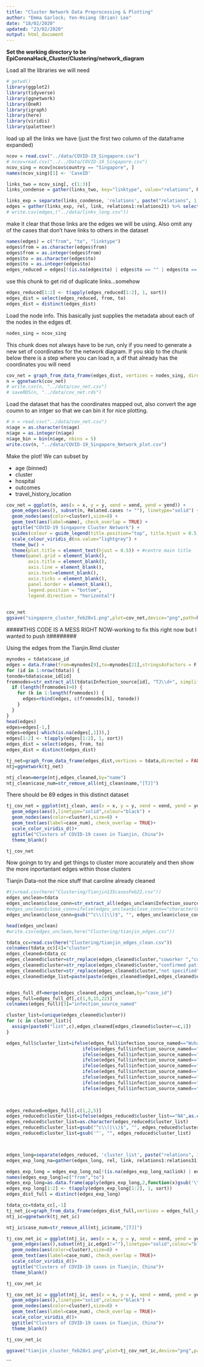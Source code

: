 ```yaml
---
title: "Cluster Network Data Preprocessing & Plotting"
author: "Emma Garlock; Yen-Hsiang (Brian) Lee"
date: "18/02/2020"
updated: "23/02/2020"
output: html_document
---
```


**Set the working directory to be EpiCoronaHack_Cluster/Clustering/network_diagram**

Load all the libraries we will need 
```r
# getwd()
library(ggplot2)
library(tidyverse)
library(ggnetwork)
library(OneR)
library(igraph)
library(here)
library(viridis)
library(paletteer)
```

load up all the links we have (just the first two column of the dataframe expanded)
```r
ncov = read.csv("../data/COVID-19_Singapore.csv")
# ncov=read.csv("../../Data/COVID-19_Singapore.csv")
ncov_sing = ncov[ncov$country == "Singapore", ]
names(ncov_sing)[1] <- 'CaseID'
```


```r
links_two = ncov_sing[, c(1:3)]
links_condense = gather(links_two, key="linktype", value="relations", Related.cases:Cluster.links)
```

```r
links_exp = separate(links_condense, 'relations', paste("relations", 1:21, sep=""), sep=",", extra="drop")
edges = gather(links_exp, rel, link, relations1:relations21) %>% select("CaseID", "link", "linktype")
# write.csv(edges,("../data/links_long.csv"))
```
make it clear that those links are the edges we will be using. Also omit any of the cases that don't have  links to others in the dataset 
```r
names(edges) = c("from", "to", "linktype")
edges$from = as.character(edges$from)
edges$from = as.integer(edges$from)
edges$to = as.character(edges$to)
edges$to = as.integer(edges$to)
edges_reduced = edges[!(is.na(edges$to) | edges$to == "" | edges$to == " "), ]

```
use this chunk to get rid of duplicate links...somehow
```r
edges_reduced[1:2] <- t(apply(edges_reduced[1:2], 1, sort))
edges_dist = select(edges_reduced, from, to)
edges_dist = distinct(edges_dist)

```

Load the node info. This basically just supplies the metadata about each of the nodes in the edges df. 
```r
nodes_sing = ncov_sing
```
This chunk does not always have to be run, only if you need to generate a new set of coordinates for the network diagram. If you skip to the chunk below there is a step where you can load n, a df that already has the coordinates you will need 
```r
cov_net = graph_from_data_frame(edges_dist, vertices = nodes_sing, directed = FALSE)
n = ggnetwork(cov_net)
# write.csv(n, "../data/cov_net.csv")
# saveRDS(n, "../data/cov_net.rds")
```

Load the dataset that has the coordinates mapped out, also convert the age coumn to an intger so that we can bin it for nice plotting.
```r
# n = read.csv("../data/cov_net.csv")
n$age = as.character(n$age)
n$age = as.integer(n$age)
n$age_bin = bin(n$age, nbins = 5)
write.csv(n, "../data/COVID-19_Singapore_Network_plot.csv")
```
Make the plot! 
We can subset by 

 * age (binned)
 * cluster 
 * hospital 
 * outcomes 
 * travel_history_location 
```r

cov_net = ggplot(n, aes(x = x, y = y, xend = xend, yend = yend)) +
  geom_edges(aes(), subset(n, Related.cases != ""), linetype="solid") +
  geom_nodes(aes(color=cluster),size=8) +
  geom_text(aes(label=name), check_overlap = TRUE) +
  ggtitle("COVID-19 Singapore Cluster Network") +
  guides(colour = guide_legend(title.position="top", title.hjust = 0.5, override.aes = list(size=3))) +
  scale_colour_viridis_d(na.value="lightgrey") +
  theme_bw() +
  theme(plot.title = element_text(hjust = 0.5)) + #centre main title
  theme(panel.grid = element_blank(),
        axis.title = element_blank(),
        axis.line = element_blank(),
        axis.text=element_blank(),
        axis.ticks = element_blank(),
        panel.border = element_blank(),
        legend.position = "bottom",
        legend.direction = "horizontal")

 
cov_net
ggsave("singapore_cluster_feb28v1.png",plot=cov_net,device="png",path=here("Clustering/network_diagram"))
```
#####THIS CODE IS A MESS RIGHT NOW-working to fix this right now but I wanted to push it########


Using the edges from the Tianjin.Rmd cluster

```r
mynodes = tdata$case_id
edges = data.frame(from=mynodes[9],to=mynodes[21],stringsAsFactors = F ) # i read this one manually 
for (id in 1:nrow(tdata)) {
tonode=tdata$case_id[id]
fromnodes=str_extract_all(tdata$Infection_source[id], "TJ\\d+", simplify = T)
  if (length(fromnodes)>0) {
    for (k in 1:length(fromnodes)) {
      edges=rbind(edges, c(fromnodes[k], tonode))
    }
  }
}
head(edges)
edges=edges[-1,]
edges=edges[-which(is.na(edges[,1])),]
edges[1:2] <- t(apply(edges[1:2], 1, sort))
edges_dist = select(edges, from, to)
edges_dist = distinct(edges_dist)
```


```r

tj_net=graph_from_data_frame(edges_dist,vertices = tdata,directed = FALSE)
ntj=ggnetwork(tj_net)

ntj_clean=merge(ntj,edges_cleaned,by="name")
ntj_clean$case_num=str_remove_all(ntj_clean$name,"[TJ]")


```
There should be 89 edges in this distinct dataset 
```r
tj_cov_net = ggplot(ntj_clean, aes(x = x, y = y, xend = xend, yend = yend))+
  geom_edges(aes(),linetype="solid",colour="black") +
  geom_nodes(aes(color=cluster),size=8) +
  geom_text(aes(label=case_num), check_overlap = TRUE)+
  scale_color_viridis_d()+
  ggtitle("Clusters of COVID-19 cases in Tianjin, China")+
  theme_blank()

tj_cov_net

```
Now goingn to try and get things to cluster more accurately and then show the more inportantant edges within those clusters 

Tianjin Data-not the nice stuff that caroline already cleaned 
```r
#tj=read.csv(here("Clustering/Tianjin135casesFeb22.csv"))
edges_unclean=tdata
edges_unclean$close_conn=str_extract_all(edges_unclean$Infection_source, regex("TJ\\d+"))
#edges_unclean$close_conn=ifelse(edges_unclean$close_conn=="character(0)",as.character(edges_unclean$Infection_source),edges_unclean$close_conn)
edges_unclean$close_conn=gsub("^c\\(|\\)$", "", edges_unclean$close_conn)

head(edges_unclean)
#write.csv(edges_unclean,here("Clustering/tianjin_edges.csv"))
```


```r
tdata_cc=read.csv(here("Clustering/tianjin_edges_clean.csv"))
colnames(tdata_cc)[4]="cluster"
edges_cleaned=tdata_cc
edges_cleaned$cluster=str_replace(edges_cleaned$cluster,"coworker ","coworker")
edges_cleaned$cluster=str_replace(edges_cleaned$cluster,"confirmed patient","unknown")
edges_cleaned$cluster=str_replace(edges_cleaned$cluster,"not specified","unknown")
edges_cleaned$edge_list=paste(paste(edges_cleaned$edge1,edges_cleaned$edge2,edges_cleaned$edge3,edges_cleaned$edge4,sep=","))


edges_full_df=merge(edges_cleaned,edges_unclean,by="case_id")
edges_full=edges_full_df[,c(1,9,15,22)]
colnames(edges_full)[3]="infection_source_named"


```

```r
cluster_list=(unique(edges_cleaned$cluster))
for (c in cluster_list){
  assign(paste0("list",c),edges_cleaned[edges_cleaned$cluster==c,1])
}


```
```r

edges_full$cluster_list=ifelse(edges_full$infection_source_named=="Wuhan",list(as.character(listWuhan)),
                            ifelse(edges_full$infection_source_named=="Wuhan; train import",list(as.character(`listWuhan; train import`)),
                            ifelse(edges_full$infection_source_named=="unkown",list(as.character(listunknown)),
                            ifelse(edges_full$infection_source_named=="travel",list(as.character(`listtravel `)),
                            ifelse(edges_full$infection_source_named=="train",list(as.character(listtrain)),
                            ifelse(edges_full$infection_source_named=="mall",list(as.character(listmall)),
                            ifelse(edges_full$infection_source_named=="Hubei",list(as.character(listHubei)), 
                            ifelse(edges_full$infection_source_named=="coworker",list(as.character(listcoworker)),
                            ifelse(edges_full$infection_source_named==" close contact ","NA","NA")))))))))
                                


edges_reduced=edges_full[,c(1,2,5)]
edges_reduced$cluster_list=ifelse(edges_reduced$cluster_list=="NA",as.character(edges_reduced$edge_list),as.character(edges_reduced$cluster_list))
edges_reduced$cluster_list=as.character(edges_reduced$cluster_list)
edges_reduced$cluster_list=gsub("^c\\(|\\)$", "", edges_reduced$cluster_list)
edges_reduced$cluster_list=gsub('"', "", edges_reduced$cluster_list)



edges_long=separate(edges_reduced, 'cluster_list', paste("relations", 1:31, sep=""),sep=",",extra="drop")%>%select(-edge_list)
edges_exp_long_na=gather(edges_long, rel, link, relations1:relations31)%>%select(-rel)
```

```r
edges_exp_long = edges_exp_long_na[!(is.na(edges_exp_long_na$link) | edges_exp_long_na$link == "NA" | edges_exp_long_na$link == ""),]
names(edges_exp_long)=c("from","to")
edges_exp_long=as.data.frame(apply(edges_exp_long,2,function(x)gsub('\\s+', '',x)))
edges_exp_long[1:2] <- t(apply(edges_exp_long[1:2], 1, sort))
edges_dist_full = distinct(edges_exp_long)

```
                   
```r
tdata_cc=tdata_cc[,-1]
tj_net_ic=graph_from_data_frame(edges_dist_full,vertices = edges_full_df,directed = FALSE)
ntj_ic=ggnetwork(tj_net_ic)

ntj_ic$case_num=str_remove_all(ntj_ic$name,"[TJ]")

```
```r
tj_cov_net_ic = ggplot(ntj_ic, aes(x = x, y = y, xend = xend, yend = yend))+
  geom_edges(aes(),subset(ntj_ic,edge1!=""),linetype="solid",colour="black") +
  geom_nodes(aes(color=cluster),size=8) +
  geom_text(aes(label=case_num), check_overlap = TRUE)+
  scale_color_viridis_d()+
  ggtitle("Clusters of COVID-19 cases in Tianjin, China")+
  theme_blank()

tj_cov_net_ic

```
```r
tj_cov_net_ic = ggplot(ntj_ic, aes(x = x, y = y, xend = xend, yend = yend))+
  geom_edges(aes(),linetype="solid",colour="black") +
  geom_nodes(aes(color=cluster),size=8) +
  geom_text(aes(label=case_num), check_overlap = TRUE)+
  scale_color_viridis_d()+
  ggtitle("Clusters of COVID-19 cases in Tianjin, China")+
  theme_blank()

tj_cov_net_ic

ggsave("tianjin_cluster_feb28v1.png",plot=tj_cov_net_ic,device="png",path=here("Clustering/network_diagram"))
```
```

